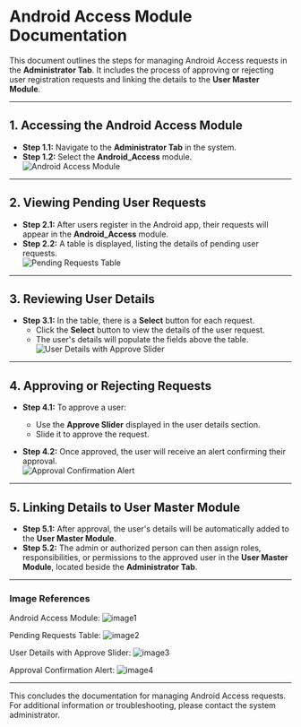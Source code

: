 # Android Access Module Documentation

This document outlines the steps for managing Android Access requests in the **Administrator Tab**. It includes the process of approving or rejecting user registration requests and linking the details to the **User Master Module**.

---

## 1. Accessing the Android Access Module

- **Step 1.1:** Navigate to the **Administrator Tab** in the system.
- **Step 1.2:** Select the **Android_Access** module.  
  ![Android Access Module](/DOCS_IMAGE/android-access/image1.png)

---

## 2. Viewing Pending User Requests

- **Step 2.1:** After users register in the Android app, their requests will appear in the **Android_Access** module.
- **Step 2.2:** A table is displayed, listing the details of pending user requests.  
  ![Pending Requests Table](/DOCS_IMAGE/android-access/image2.png)

---

## 3. Reviewing User Details

- **Step 3.1:** In the table, there is a **Select** button for each request.  
  - Click the **Select** button to view the details of the user request.
  - The user's details will populate the fields above the table.  
  ![User Details with Approve Slider](/DOCS_IMAGE/android-access/image3.png)

---

## 4. Approving or Rejecting Requests

- **Step 4.1:** To approve a user:
  - Use the **Approve Slider** displayed in the user details section.
  - Slide it to approve the request.

- **Step 4.2:** Once approved, the user will receive an alert confirming their approval.  
  ![Approval Confirmation Alert](/DOCS_IMAGE/android-access/image4.png)

---

## 5. Linking Details to User Master Module

- **Step 5.1:** After approval, the user's details will be automatically added to the **User Master Module**.
- **Step 5.2:** The admin or authorized person can then assign roles, responsibilities, or permissions to the approved user in the **User Master Module**, located beside the **Administrator Tab**.

---

### Image References

Android Access Module:
![image1](/DOCS_IMAGE/android-access/image1.png)

Pending Requests Table:
![image2](/DOCS_IMAGE/android-access/image2.png)

User Details with Approve Slider:
![image3](/DOCS_IMAGE/android-access/image3.png)

Approval Confirmation Alert:
![image4](/DOCS_IMAGE/android-access/image4.png)

---

This concludes the documentation for managing Android Access requests. For additional information or troubleshooting, please contact the system administrator.
